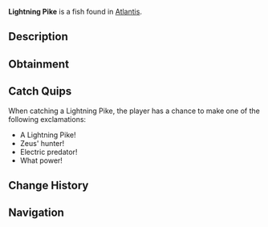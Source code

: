 {{FishInfobox
|image          = Lightning Pike.png
|rarity         = Rare
|sea            = First Sea
|location       = [[Atlantis]]
|sublocation    = 
|sources        = Fishing Rod
|radar_location = 
|xp             = 143
|weather        = Rain
|time           = 
|season         = 
|bait           = Minnow
|base_weight    = 45
|base_value     = 276
|weight_range   = 25
|base_chance    = 15
|base_resil     = 35
}}
'''Lightning Pike''' is a {{Rarity|Rare}} fish found in [[Atlantis]].

== Description ==
{{Description|An aggressive predator that uses electrical pulses to stun its prey. Their elongated bodies act as natural conductors for Zeus' power.|Bestiary Entry}}

== Obtainment ==
{{Description|Hunts near the surface during storms in zeus pool.|Bestiary Hint}}
{{Fish Availability|
Atlantis/Zeus's Rod Room
|top_rods      = 
Leviathan's Fang Rod\116952.06\141252.85;
Krampus's Rod\108611.21\114975.87;
Trident Rod\108131.7\142357.67;
Free Spirit Rod\100365.9\132133.84;
Magma Rod\100024.66\105886.14;
Plastic Rod\94207.52\99737.68;
Ethereal Prism Rod\92565.97\91698.55;
Astralhook Rod\92508.13\91376.64;
No-Life Rod\90342.63\102470.6;
Seraphic Rod\90226.91\91909.77;
Rod Of The Forgotten Fang\84448.27\88990.6;
Challenger's Rod\81861.69\88929.52;
Blazebringer Rod\78839.81\86951.87;
Rod Of The Depths\76125.56\80851.35;
Zeus Rod\74262.44\82036.64;
Rod Of The Exalted One\74212.93\82912.46;
Verdant Shear Rod\73066.68\82112.62;
Depthseeker Rod\66961.31\76227.52;
Avalanche Rod\60317.04\68907.9;
Volcanic Rod\57867.03\64872.47;
Steady Rod\19681.91\25594.63
|recommended   = Trident Rod
}}

== Catch Quips ==
When catching a Lightning Pike, the player has a chance to make one of the following exclamations:
* A Lightning Pike!
* Zeus' hunter!
* Electric predator!
* What power!

== Change History ==
{{Change History|{{subst:Current Version}}}}

== Navigation ==
{{Fish Navbox|Atlantis}}